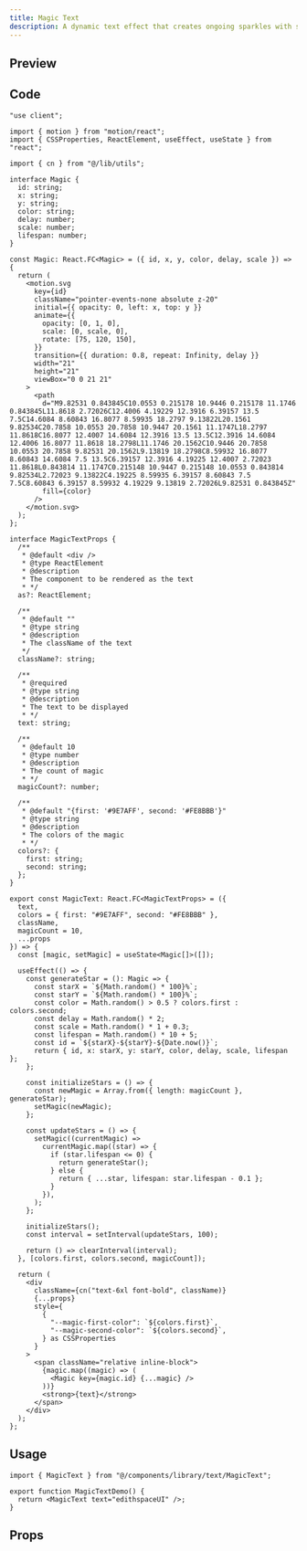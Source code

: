 ```yaml
---
title: Magic Text
description: A dynamic text effect that creates ongoing sparkles with seamless transitions, and animated stars.
---
```



## Preview

<PreviewContainer>
  <MagicText text="edithspaceUI"/>
</PreviewContainer>

## Code

```tsx title="MagicText.tsx"
"use client";

import { motion } from "motion/react";
import { CSSProperties, ReactElement, useEffect, useState } from "react";

import { cn } from "@/lib/utils";

interface Magic {
  id: string;
  x: string;
  y: string;
  color: string;
  delay: number;
  scale: number;
  lifespan: number;
}

const Magic: React.FC<Magic> = ({ id, x, y, color, delay, scale }) => {
  return (
    <motion.svg
      key={id}
      className="pointer-events-none absolute z-20"
      initial={{ opacity: 0, left: x, top: y }}
      animate={{
        opacity: [0, 1, 0],
        scale: [0, scale, 0],
        rotate: [75, 120, 150],
      }}
      transition={{ duration: 0.8, repeat: Infinity, delay }}
      width="21"
      height="21"
      viewBox="0 0 21 21"
    >
      <path
        d="M9.82531 0.843845C10.0553 0.215178 10.9446 0.215178 11.1746 0.843845L11.8618 2.72026C12.4006 4.19229 12.3916 6.39157 13.5 7.5C14.6084 8.60843 16.8077 8.59935 18.2797 9.13822L20.1561 9.82534C20.7858 10.0553 20.7858 10.9447 20.1561 11.1747L18.2797 11.8618C16.8077 12.4007 14.6084 12.3916 13.5 13.5C12.3916 14.6084 12.4006 16.8077 11.8618 18.2798L11.1746 20.1562C10.9446 20.7858 10.0553 20.7858 9.82531 20.1562L9.13819 18.2798C8.59932 16.8077 8.60843 14.6084 7.5 13.5C6.39157 12.3916 4.19225 12.4007 2.72023 11.8618L0.843814 11.1747C0.215148 10.9447 0.215148 10.0553 0.843814 9.82534L2.72023 9.13822C4.19225 8.59935 6.39157 8.60843 7.5 7.5C8.60843 6.39157 8.59932 4.19229 9.13819 2.72026L9.82531 0.843845Z"
        fill={color}
      />
    </motion.svg>
  );
};

interface MagicTextProps {
  /**
   * @default <div />
   * @type ReactElement
   * @description
   * The component to be rendered as the text
   * */
  as?: ReactElement;

  /**
   * @default ""
   * @type string
   * @description
   * The className of the text
   */
  className?: string;

  /**
   * @required
   * @type string
   * @description
   * The text to be displayed
   * */
  text: string;

  /**
   * @default 10
   * @type number
   * @description
   * The count of magic
   * */
  magicCount?: number;

  /**
   * @default "{first: '#9E7AFF', second: '#FE8BBB'}"
   * @type string
   * @description
   * The colors of the magic
   * */
  colors?: {
    first: string;
    second: string;
  };
}

export const MagicText: React.FC<MagicTextProps> = ({
  text,
  colors = { first: "#9E7AFF", second: "#FE8BBB" },
  className,
  magicCount = 10,
  ...props
}) => {
  const [magic, setMagic] = useState<Magic[]>([]);

  useEffect(() => {
    const generateStar = (): Magic => {
      const starX = `${Math.random() * 100}%`;
      const starY = `${Math.random() * 100}%`;
      const color = Math.random() > 0.5 ? colors.first : colors.second;
      const delay = Math.random() * 2;
      const scale = Math.random() * 1 + 0.3;
      const lifespan = Math.random() * 10 + 5;
      const id = `${starX}-${starY}-${Date.now()}`;
      return { id, x: starX, y: starY, color, delay, scale, lifespan };
    };

    const initializeStars = () => {
      const newMagic = Array.from({ length: magicCount }, generateStar);
      setMagic(newMagic);
    };

    const updateStars = () => {
      setMagic((currentMagic) =>
        currentMagic.map((star) => {
          if (star.lifespan <= 0) {
            return generateStar();
          } else {
            return { ...star, lifespan: star.lifespan - 0.1 };
          }
        }),
      );
    };

    initializeStars();
    const interval = setInterval(updateStars, 100);

    return () => clearInterval(interval);
  }, [colors.first, colors.second, magicCount]);

  return (
    <div
      className={cn("text-6xl font-bold", className)}
      {...props}
      style={
        {
          "--magic-first-color": `${colors.first}`,
          "--magic-second-color": `${colors.second}`,
        } as CSSProperties
      }
    >
      <span className="relative inline-block">
        {magic.map((magic) => (
          <Magic key={magic.id} {...magic} />
        ))}
        <strong>{text}</strong>
      </span>
    </div>
  );
};

```

## Usage

```tsx title="index.tsx"
import { MagicText } from "@/components/library/text/MagicText";

export function MagicTextDemo() {
  return <MagicText text="edithspaceUI" />;
}

```

## Props

<AutoTypeTable
  path="./components/library/text/MagicText.tsx"
  name="MagicTextProps"
/>
